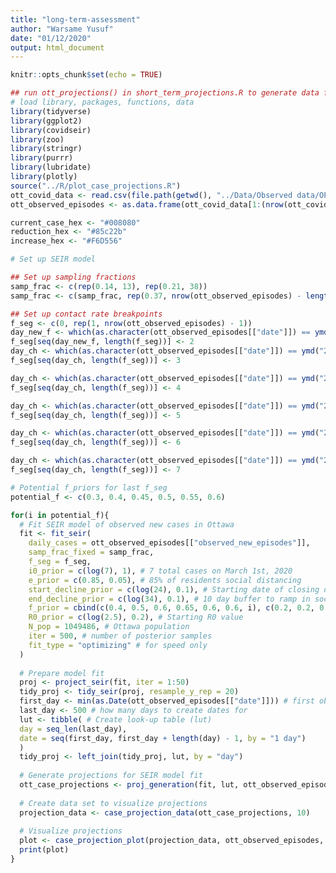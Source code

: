 ```yaml
---
title: "long-term-assessment"
author: "Warsame Yusuf"
date: "01/12/2020"
output: html_document
---
```


```r
knitr::opts_chunk$set(echo = TRUE)
```

```r
## run ott_projections() in short_term_projections.R to generate data for plots
# load library, packages, functions, data
library(tidyverse)
library(ggplot2)
library(covidseir)
library(zoo)
library(stringr)
library(purrr)
library(lubridate)
library(plotly)
source("../R/plot_case_projections.R")
ott_covid_data <- read.csv(file.path(getwd(), "../Data/Observed data/OPH_Observed_COVID_Data.csv"))
ott_observed_episodes <- as.data.frame(ott_covid_data[1:(nrow(ott_covid_data) - 6),])

current_case_hex <- "#008080"
reduction_hex <- "#85c22b"
increase_hex <- "#F6D556"
```

```r
# Set up SEIR model

## Set up sampling fractions
samp_frac <- c(rep(0.14, 13), rep(0.21, 38))
samp_frac <- c(samp_frac, rep(0.37, nrow(ott_observed_episodes) - length(samp_frac)))

## Set up contact rate breakpoints
f_seg <- c(0, rep(1, nrow(ott_observed_episodes) - 1))
day_new_f <- which(as.character(ott_observed_episodes[["date"]]) == ymd("2020-05-19")) # Date of phase 1 reopening
f_seg[seq(day_new_f, length(f_seg))] <- 2
day_ch <- which(as.character(ott_observed_episodes[["date"]]) == ymd("2020-06-12")) # Date of phase 2 reopening
f_seg[seq(day_ch, length(f_seg))] <- 3

day_ch <- which(as.character(ott_observed_episodes[["date"]]) == ymd("2020-07-17")) # Date of phase 3 reopening
f_seg[seq(day_ch, length(f_seg))] <- 4

day_ch <- which(as.character(ott_observed_episodes[["date"]]) == ymd("2020-10-09")) # Date of modified phase 2
f_seg[seq(day_ch, length(f_seg))] <- 5

day_ch <- which(as.character(ott_observed_episodes[["date"]]) == ymd("2020-11-09")) # End date of modified phase 2
f_seg[seq(day_ch, length(f_seg))] <- 6

day_ch <- which(as.character(ott_observed_episodes[["date"]]) == ymd("2020-12-26")) # Start date of lockdown order
f_seg[seq(day_ch, length(f_seg))] <- 7
```

```r
# Potential f_priors for last f_seg
potential_f <- c(0.3, 0.4, 0.45, 0.5, 0.55, 0.6)

for(i in potential_f){
  # Fit SEIR model of observed new cases in Ottawa
  fit <- fit_seir(
    daily_cases = ott_observed_episodes[["observed_new_episodes"]],
    samp_frac_fixed = samp_frac, 
    f_seg = f_seg,
    i0_prior = c(log(7), 1), # 7 total cases on March 1st, 2020
    e_prior = c(0.85, 0.05), # 85% of residents social distancing
    start_decline_prior = c(log(24), 0.1), # Starting date of closing of non-essential businesses (March 24th, 2020)
    end_decline_prior = c(log(34), 0.1), # 10 day buffer to ramp in social distancing
    f_prior = cbind(c(0.4, 0.5, 0.6, 0.65, 0.6, 0.6, i), c(0.2, 0.2, 0.2, 0.2, 0.2, 0.2, 0.2)),
    R0_prior = c(log(2.5), 0.2), # Starting R0 value
    N_pop = 1049486, # Ottawa population
    iter = 500, # number of posterior samples
    fit_type = "optimizing" # for speed only
  )
  
  # Prepare model fit
  proj <- project_seir(fit, iter = 1:50)
  tidy_proj <- tidy_seir(proj, resample_y_rep = 20)
  first_day <- min(as.Date(ott_observed_episodes[["date"]])) # first observation date
  last_day <- 500 # how many days to create dates for
  lut <- tibble( # Create look-up table (lut)
  day = seq_len(last_day),
  date = seq(first_day, first_day + length(day) - 1, by = "1 day")
  )
  tidy_proj <- left_join(tidy_proj, lut, by = "day")
  
  # Generate projections for SEIR model fit
  ott_case_projections <- proj_generation(fit, lut, ott_observed_episodes, project_to = "2021-05-31",    day_start_reduction = 7, pct_change = 10)
  
  # Create data set to visualize projections
  projection_data <- case_projection_data(ott_case_projections, 10)
  
  # Visualize projections
  plot <- case_projection_plot(projection_data, ott_observed_episodes, current_col = current_case_hex, reduction_col = reduction_hex, increase_col = increase_hex, value_column = "observed_new_episodes", date_column = "date", title = paste("Long-term daily COVID-19 cases in Ottawa, f_prior value:", i), pct_change = 10)
  print(plot)
}
```
